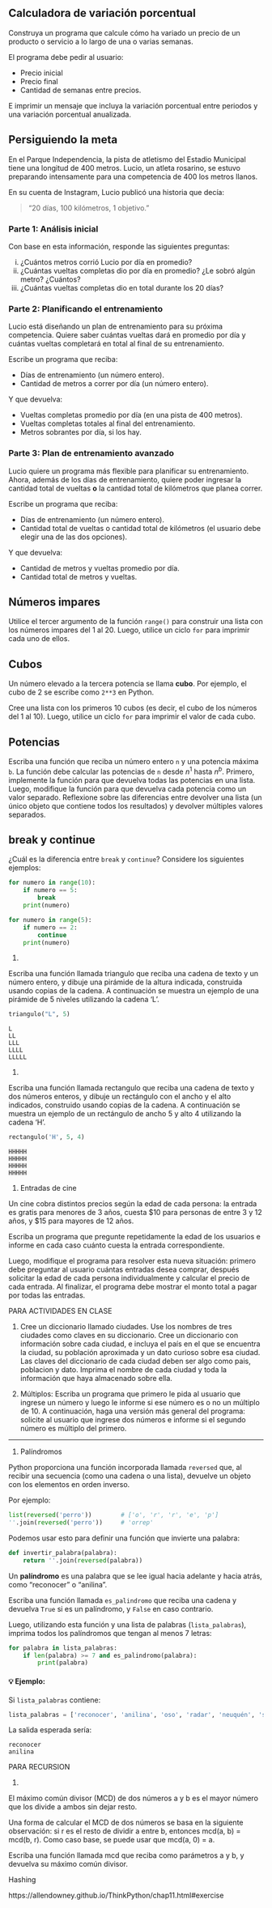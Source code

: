 ## Calculadora de variación porcentual

Construya un programa que calcule cómo ha variado un precio de un producto o servicio a lo
largo de una o varias semanas.

El programa debe pedir al usuario:

* Precio inicial
* Precio final
* Cantidad de semanas entre precios.

E imprimir un mensaje que incluya la variación porcentual entre periodos y una variación
porcentual anualizada.


## Persiguiendo la meta

En el Parque Independencia, la pista de atletismo del Estadio Municipal tiene una longitud de
400 metros. Lucio, un atleta rosarino, se estuvo preparando intensamente para una competencia de
400 los metros llanos.

En su cuenta de Instagram, Lucio publicó una historia que decía:

> "20 días, 100 kilómetros, 1 objetivo."

### Parte 1: Análisis inicial

Con base en esta información, responde las siguientes preguntas:

i. ¿Cuántos metros corrió Lucio por día en promedio?
i. ¿Cuántas vueltas completas dio por día en promedio? ¿Le sobró algún metro? ¿Cuántos?
i. ¿Cuántas vueltas completas dio en total durante los 20 días?

### Parte 2: Planificando el entrenamiento

Lucio está diseñando un plan de entrenamiento para su próxima competencia.
Quiere saber cuántas vueltas dará en promedio por día y cuántas vueltas completará en total al
final de su entrenamiento.

Escribe un programa que reciba:

* Días de entrenamiento (un número entero).
* Cantidad de metros a correr por día (un número entero).

Y que devuelva:

* Vueltas completas promedio por día (en una pista de 400 metros).
* Vueltas completas totales al final del entrenamiento.
* Metros sobrantes por día, si los hay.

### Parte 3: Plan de entrenamiento avanzado

Lucio quiere un programa más flexible para planificar su entrenamiento.
Ahora, además de los días de entrenamiento, quiere poder ingresar la cantidad total de vueltas
**o** la cantidad total de kilómetros que planea correr.

Escribe un programa que reciba:

* Días de entrenamiento (un número entero).
* Cantidad total de vueltas o cantidad total de kilómetros
(el usuario debe elegir una de las dos opciones).

Y que devuelva:

* Cantidad de metros y vueltas promedio por día.
* Cantidad total de metros y vueltas.


## Números impares

Utilice el tercer argumento de la función `range()` para construir una lista con los números impares
del 1 al 20. Luego, utilice un ciclo `for` para imprimir cada uno de ellos.

## Cubos

Un número elevado a la tercera potencia se llama **cubo**. Por ejemplo, el cubo de 2 se escribe como
`2**3` en Python.

Cree una lista con los primeros 10 cubos (es decir, el cubo de los números del 1 al 10).
Luego, utilice un ciclo `for` para imprimir el valor de cada cubo.


## Potencias

Escriba una función que reciba un número entero `n` y una potencia máxima `b`.
La función debe calcular las potencias de `n` desde $n^1$ hasta $n^b$.
Primero, implemente la función para que devuelva todas las potencias en una lista.
Luego, modifique la función para que devuelva cada potencia como un valor separado.
Reflexione sobre las diferencias entre devolver una lista
(un único objeto que contiene todos los resultados) y devolver múltiples valores separados.


## break y continue

¿Cuál es la diferencia entre `break` y `continue`? Considere los siguientes ejemplos:

```python
for numero in range(10):
    if numero == 5:
        break
    print(numero)
```

```python
for numero in range(5):
    if numero == 2:
        continue
    print(numero)
```


1. 

Escriba una función llamada triangulo que reciba una cadena de texto y un número entero, y dibuje una pirámide de la altura indicada, construida usando copias de la cadena. A continuación se muestra un ejemplo de una pirámide de 5 niveles utilizando la cadena 'L'.

```python
triangulo("L", 5)
```

```
L
LL
LLL
LLLL
LLLLL
```


1. 

Escriba una función llamada rectangulo que reciba una cadena de texto y dos números enteros, y
 dibuje un rectángulo con el ancho y el alto indicados, construido usando copias de la cadena. 
 A continuación se muestra un ejemplo de un rectángulo de ancho 5 y alto 4 utilizando la cadena 'H'.

 ```python
 rectangulo('H', 5, 4)
 ```
 
 ```
HHHHH
HHHHH
HHHHH
HHHHH
```

1. Entradas de cine

Un cine cobra distintos precios según la edad de cada persona: la entrada es gratis para menores de
3 años, cuesta $10 para personas de entre 3 y 12 años, y $15 para mayores de 12 años.

Escriba un programa que pregunte repetidamente la edad de los usuarios e informe en cada caso
cuánto cuesta la entrada correspondiente.

Luego, modifique el programa para resolver esta nueva situación: primero debe preguntar al usuario
cuántas entradas desea comprar, después solicitar la edad de cada persona individualmente y
calcular el precio de cada entrada. Al finalizar, el programa debe mostrar el monto total a pagar
por todas las entradas.



PARA ACTIVIDADES EN CLASE

1. Cree un diccionario llamado ciudades. Use los nombres de tres ciudades como claves en su
diccionario. Cree un diccionario con información sobre cada ciudad, e incluya el país en el que se
encuentra la ciudad, su población aproximada y un dato curioso sobre esa ciudad.
Las claves del diccionario de cada ciudad deben ser algo como pais, poblacion y dato.
Imprima el nombre de cada ciudad y toda la información que haya almacenado sobre ella.

1. Múltiplos: Escriba un programa que primero le pida al usuario que ingrese un número y luego le
informe si ese número es o no un múltiplo de 10. A continuación, haga una versión más general del
programa: solicite al usuario que ingrese dos números e informe si el segundo número es múltiplo del primero.





---

1. Palíndromos

Python proporciona una función incorporada llamada `reversed` que, al recibir una secuencia
(como una cadena o una lista), devuelve un objeto con los elementos en orden inverso.

Por ejemplo:

```python
list(reversed('perro'))        # ['o', 'r', 'r', 'e', 'p']
''.join(reversed('perro'))     # 'orrep'
```

Podemos usar esto para definir una función que invierte una palabra:

```python
def invertir_palabra(palabra):
    return ''.join(reversed(palabra))
```

Un **palíndromo** es una palabra que se lee igual hacia adelante y hacia atrás, como "reconocer" o "anilina".

Escriba una función llamada `es_palindromo` que reciba una cadena y devuelva `True` si es un palíndromo, y `False` en caso contrario.

Luego, utilizando esta función y una lista de palabras (`lista_palabras`), imprima todos los palíndromos que tengan al menos 7 letras:

```python
for palabra in lista_palabras:
    if len(palabra) >= 7 and es_palindromo(palabra):
        print(palabra)
```

#### 💡 Ejemplo:

Si `lista_palabras` contiene:

```python
lista_palabras = ['reconocer', 'anilina', 'oso', 'radar', 'neuquén', 'somos']
```

La salida esperada sería:

```
reconocer
anilina
```

PARA RECURSION

1. 

El máximo común divisor (MCD) de dos números a y b es el mayor número que los divide a ambos sin dejar resto.

Una forma de calcular el MCD de dos números se basa en la siguiente observación: si r es el resto de dividir a entre b, entonces mcd(a, b) = mcd(b, r). Como caso base, se puede usar que mcd(a, 0) = a.

Escriba una función llamada mcd que reciba como parámetros a y b, y devuelva su máximo común divisor.


Hashing

https://allendowney.github.io/ThinkPython/chap11.html#exercise